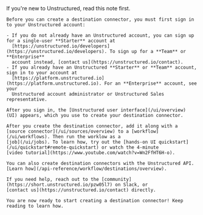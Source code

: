 <Note>
    If you're new to Unstructured, read this note first.
    
    Before you can create a destination connector, you must first sign in to your Unstructured account:
    
    - If you do not already have an Unstructured account, you can sign up for a single-user **Starter** account at 
      [https://unstructured.io/developers](https://unstructured.io/developers). To sign up for a **Team** or **Enterprise** 
      account instead, [contact us](https://unstructured.io/contact).
    - If you already have an Unstructured **Starter** or **Team** account, sign in to your account at 
      [https://platform.unstructured.io](https://platform.unstructured.io). For an **Enterprise** account, see your 
      Unstructured account administrator or Unstructured Sales representative.

    After you sign in, the [Unstructured user interface](/ui/overview) (UI) appears, which you use to create your destination connector.
    
    After you create the destination connector, add it along with a 
    [source connector](/ui/sources/overview) to a [workflow](/ui/workflows). Then run the worklow as a 
    [job](/ui/jobs). To learn how, try out the [hands-on UI quickstart](/ui/quickstart#remote-quickstart) or watch the 4-minute 
    [video tutorial](https://www.youtube.com/watch?v=Wn2FfHT6H-o).

    You can also create destination connectors with the Unstructured API. 
    [Learn how](/api-reference/workflow/destinations/overview).
    
    If you need help, reach out to the [community](https://short.unstructured.io/pzw05l7) on Slack, or 
    [contact us](https://unstructured.io/contact) directly.

    You are now ready to start creating a destination connector! Keep reading to learn how.
</Note>